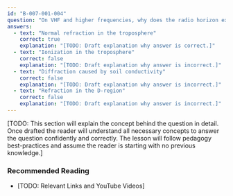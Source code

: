 ```yaml
---
id: "B-007-001-004"
question: "On VHF and higher frequencies, why does the radio horizon extend beyond the visible horizon?"
answers:
  - text: "Normal refraction in the troposphere"
    correct: true
    explanation: "[TODO: Draft explanation why answer is correct.]"
  - text: "Ionization in the troposphere"
    correct: false
    explanation: "[TODO: Draft explanation why answer is incorrect.]"
  - text: "Diffraction caused by soil conductivity"
    correct: false
    explanation: "[TODO: Draft explanation why answer is incorrect.]"
  - text: "Refraction in the D-region"
    correct: false
    explanation: "[TODO: Draft explanation why answer is incorrect.]"
---
```


[TODO: This section will explain the concept behind the question in detail. Once drafted the reader will understand all necessary concepts to answer the question confidently and correctly. The lesson will follow pedagogy best-practices and assume the reader is starting with no previous knowledge.]

### Recommended Reading

- [TODO: Relevant Links and YouTube Videos]
